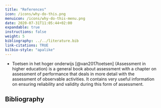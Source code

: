 ```yaml
---
title: "References"
icon: /icons/why-do-this.png
menuicon: /icons/why-do-this-menu.png
date: 2020-07-31T11:05:44+02:00
expandable: true
instructions: false
weight: 5
bibliography: ../../literature.bib
link-citations: TRUE
bilbio-style: "apalike"
---
```


* Toetsen in het hoger onderwijs [@van2017toetsen] (Assessment in higher education) is a general book about assessment with a chapter on assessment of performance that deals in more detail with the assessment of observable activities. It contains very useful information on ensuring reliability and validity during this form of assessment.


## Bibliography
